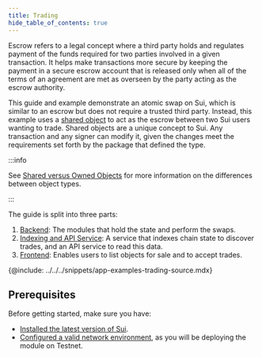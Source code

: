 ```yaml
---
title: Trading 
hide_table_of_contents: true
---
```


Escrow refers to a legal concept where a third party holds and regulates payment of the funds required for two parties involved in a given transaction. It helps make transactions more secure by keeping the payment in a secure escrow account that is released only when all of the terms of an agreement are met as overseen by the party acting as the escrow authority.

This guide and example demonstrate an atomic swap on Sui, which is similar to an escrow but does not require a trusted third party. Instead, this example uses a [shared object](/concepts/object-ownership/shared) to act as the escrow between two Sui users wanting to trade. Shared objects are a unique concept to Sui. Any transaction and any signer can modify it, given the changes meet the requirements set forth by the package that defined the type.

:::info

See [Shared versus Owned Objects](/guides/developer/sui-101/shared-owned) for more information on the differences between object types.

:::

The guide is split into three parts:

1. [Backend](/guides/developer/app-examples/escrow-backend): The modules that hold the state and perform the swaps.
1. [Indexing and API Service](/guides/developer/app-examples/escrow-indexer-api): A service that indexes chain state to discover trades, and an API service to read this data.
1. [Frontend](/guides/developer/app-examples/escrow-frontend): Enables users to list objects for sale and to accept trades.

{@include: ../../../snippets/app-examples-trading-source.mdx}

## Prerequisites

Before getting started, make sure you have:

- [Installed the latest version of Sui](/guides/developer/getting-started/sui-install).
- [Configured a valid network environment](/references/cli/client#set-current-environment), as you will be deploying the module on Testnet.

